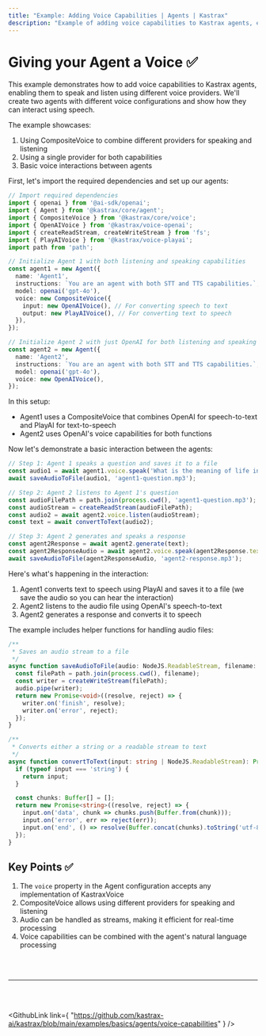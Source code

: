 ```yaml
---
title: "Example: Adding Voice Capabilities | Agents | Kastrax"
description: "Example of adding voice capabilities to Kastrax agents, enabling them to speak and listen using different voice providers."
---
```



# Giving your Agent a Voice ✅

This example demonstrates how to add voice capabilities to Kastrax agents, enabling them to speak and listen using different voice providers. We'll create two agents with different voice configurations and show how they can interact using speech.

The example showcases:
1. Using CompositeVoice to combine different providers for speaking and listening
2. Using a single provider for both capabilities
3. Basic voice interactions between agents

First, let's import the required dependencies and set up our agents:

```ts showLineNumbers copy
// Import required dependencies
import { openai } from '@ai-sdk/openai';
import { Agent } from '@kastrax/core/agent';
import { CompositeVoice } from '@kastrax/core/voice';
import { OpenAIVoice } from '@kastrax/voice-openai';
import { createReadStream, createWriteStream } from 'fs';
import { PlayAIVoice } from '@kastrax/voice-playai';
import path from 'path';

// Initialize Agent 1 with both listening and speaking capabilities
const agent1 = new Agent({
  name: 'Agent1',
  instructions: `You are an agent with both STT and TTS capabilities.`,
  model: openai('gpt-4o'),
  voice: new CompositeVoice({
    input: new OpenAIVoice(), // For converting speech to text
    output: new PlayAIVoice(), // For converting text to speech
  }),
});

// Initialize Agent 2 with just OpenAI for both listening and speaking capabilities
const agent2 = new Agent({
  name: 'Agent2',
  instructions: `You are an agent with both STT and TTS capabilities.`,
  model: openai('gpt-4o'),
  voice: new OpenAIVoice(),
});
```

In this setup:
- Agent1 uses a CompositeVoice that combines OpenAI for speech-to-text and PlayAI for text-to-speech
- Agent2 uses OpenAI's voice capabilities for both functions

Now let's demonstrate a basic interaction between the agents:

```ts showLineNumbers copy
// Step 1: Agent 1 speaks a question and saves it to a file
const audio1 = await agent1.voice.speak('What is the meaning of life in one sentence?');
await saveAudioToFile(audio1, 'agent1-question.mp3');

// Step 2: Agent 2 listens to Agent 1's question
const audioFilePath = path.join(process.cwd(), 'agent1-question.mp3');
const audioStream = createReadStream(audioFilePath);
const audio2 = await agent2.voice.listen(audioStream);
const text = await convertToText(audio2);

// Step 3: Agent 2 generates and speaks a response
const agent2Response = await agent2.generate(text);
const agent2ResponseAudio = await agent2.voice.speak(agent2Response.text);
await saveAudioToFile(agent2ResponseAudio, 'agent2-response.mp3');
```

Here's what's happening in the interaction:
1. Agent1 converts text to speech using PlayAI and saves it to a file (we save the audio so you can hear the interaction)
2. Agent2 listens to the audio file using OpenAI's speech-to-text
3. Agent2 generates a response and converts it to speech

The example includes helper functions for handling audio files:

```ts showLineNumbers copy
/**
 * Saves an audio stream to a file
 */
async function saveAudioToFile(audio: NodeJS.ReadableStream, filename: string): Promise<void> {
  const filePath = path.join(process.cwd(), filename);
  const writer = createWriteStream(filePath);
  audio.pipe(writer);
  return new Promise<void>((resolve, reject) => {
    writer.on('finish', resolve);
    writer.on('error', reject);
  });
}

/**
 * Converts either a string or a readable stream to text
 */
async function convertToText(input: string | NodeJS.ReadableStream): Promise<string> {
  if (typeof input === 'string') {
    return input;
  }

  const chunks: Buffer[] = [];
  return new Promise<string>((resolve, reject) => {
    input.on('data', chunk => chunks.push(Buffer.from(chunk)));
    input.on('error', err => reject(err));
    input.on('end', () => resolve(Buffer.concat(chunks).toString('utf-8')));
  });
}
```

## Key Points ✅

1. The `voice` property in the Agent configuration accepts any implementation of KastraxVoice
2. CompositeVoice allows using different providers for speaking and listening
3. Audio can be handled as streams, making it efficient for real-time processing
4. Voice capabilities can be combined with the agent's natural language processing


<br />
<br />
<hr className="dark:border-[#404040] border-gray-300" />
<br />
<br />

<GithubLink
  link={
    "https://github.com/kastrax-ai/kastrax/blob/main/examples/basics/agents/voice-capabilities"
  }
/>